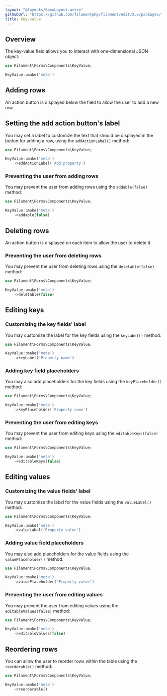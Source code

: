 ```yaml
---
layout: "@layouts/BaseLayout.astro"
githubUrl: "https://github.com/filamentphp/filament/edit/3.x/packages/forms/docs/03-fields/16-key-value.md"
title: Key-value
---
```


## Overview

The key-value field allows you to interact with one-dimensional JSON object:

```php
use Filament\Forms\Components\KeyValue;

KeyValue::make('meta')
```

<AutoScreenshot name="forms/fields/key-value/simple" alt="Key-value" version="3.x" />

## Adding rows

An action button is displayed below the field to allow the user to add a new row.

## Setting the add action button's label

You may set a label to customize the text that should be displayed in the button for adding a row, using the `addActionLabel()` method:

```php
use Filament\Forms\Components\KeyValue;

KeyValue::make('meta')
    ->addActionLabel('Add property')
```

### Preventing the user from adding rows

You may prevent the user from adding rows using the `addable(false)` method:

```php
use Filament\Forms\Components\KeyValue;

KeyValue::make('meta')
    ->addable(false)
```

## Deleting rows

An action button is displayed on each item to allow the user to delete it.

### Preventing the user from deleting rows

You may prevent the user from deleting rows using the `deletable(false)` method:

```php
use Filament\Forms\Components\KeyValue;

KeyValue::make('meta')
    ->deletable(false)
```

## Editing keys

### Customizing the key fields' label

You may customize the label for the key fields using the `keyLabel()` method:

```php
use Filament\Forms\Components\KeyValue;

KeyValue::make('meta')
    ->keyLabel('Property name')
```

### Adding key field placeholders

You may also add placeholders for the key fields using the `keyPlaceholder()` method:

```php
use Filament\Forms\Components\KeyValue;

KeyValue::make('meta')
    ->keyPlaceholder('Property name')
```

### Preventing the user from editing keys

You may prevent the user from editing keys using the `editableKeys(false)` method:

```php
use Filament\Forms\Components\KeyValue;

KeyValue::make('meta')
    ->editableKeys(false)
```

## Editing values

### Customizing the value fields' label

You may customize the label for the value fields using the `valueLabel()` method:

```php
use Filament\Forms\Components\KeyValue;

KeyValue::make('meta')
    ->valueLabel('Property value')
```

### Adding value field placeholders

You may also add placeholders for the value fields using the `valuePlaceholder()` method:

```php
use Filament\Forms\Components\KeyValue;

KeyValue::make('meta')
    ->valuePlaceholder('Property value')
```

### Preventing the user from editing values

You may prevent the user from editing values using the `editableValues(false)` method:

```php
use Filament\Forms\Components\KeyValue;

KeyValue::make('meta')
    ->editableValues(false)
```

## Reordering rows

You can allow the user to reorder rows within the table using the `reorderable()` method:

```php
use Filament\Forms\Components\KeyValue;

KeyValue::make('meta')
    ->reorderable()
```

<AutoScreenshot name="forms/fields/key-value/reorderable" alt="Key-value with reorderable rows" version="3.x" />
